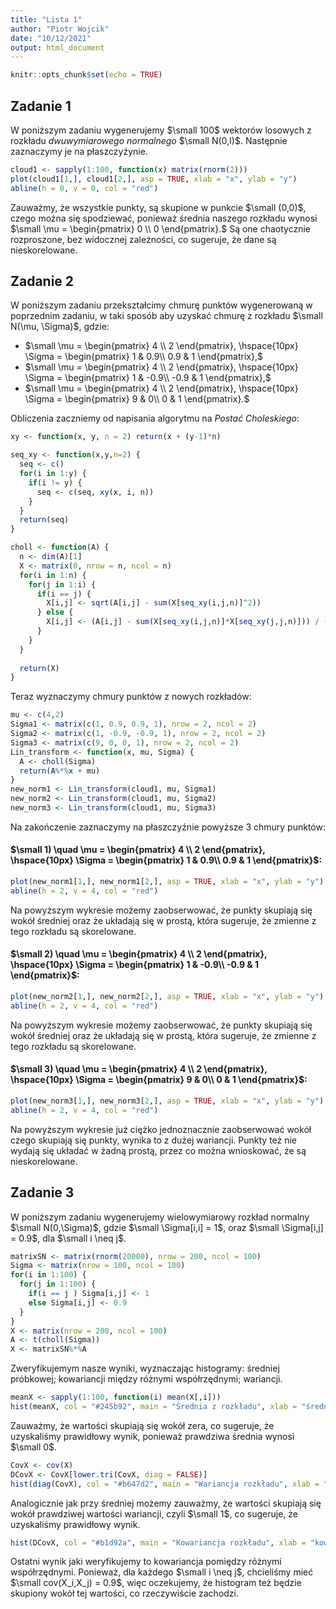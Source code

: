 ```yaml
---
title: "Lista 1"
author: "Piotr Wojcik"
date: "10/12/2021"
output: html_document
---
```

```r
knitr::opts_chunk$set(echo = TRUE)
```
<h2>Zadanie 1</h2>
<p>W poniższym zadaniu wygenerujemy $\small 100$ wektorów losowych z rozkładu <em>dwuwymiarowego normalnego</em> $\small N(0,I)$. Następnie zaznaczymy je na płaszczyźynie.</p>

```r
cloud1 <- sapply(1:100, function(x) matrix(rnorm(2)))
plot(cloud1[1,], cloud1[2,], asp = TRUE, xlab = "x", ylab = "y")
abline(h = 0, v = 0, col = "red")
```
<p>Zauważmy, że wszystkie punkty, są skupione w punkcie $\small (0,0)$, czego można się spodziewać, ponieważ średnia naszego rozkładu wynosi $\small \mu = \begin{pmatrix} 0 \\ 0 \end{pmatrix}.$ Są one chaotycznie rozproszone, bez widocznej zależności, co sugeruje, że dane są nieskorelowane.</p>

<h2>Zadanie 2</h2>
<p>W poniższym zadaniu przekształcimy chmurę punktów wygenerowaną w poprzednim zadaniu, w taki sposób aby uzyskać chmurę z rozkładu $\small N(\mu, \Sigma)$, gdzie:</p>
<ul>
<li>$\small \mu = \begin{pmatrix} 4 \\ 2 \end{pmatrix}, \hspace{10px} \Sigma = \begin{pmatrix} 1 &  0.9\\ 0.9 & 1 \end{pmatrix},$</li>
<li>$\small \mu = \begin{pmatrix} 4 \\ 2 \end{pmatrix}, \hspace{10px} \Sigma = \begin{pmatrix} 1 &  -0.9\\ -0.9 & 1 \end{pmatrix},$</li>
<li>$\small \mu = \begin{pmatrix} 4 \\ 2 \end{pmatrix}, \hspace{10px} \Sigma = \begin{pmatrix} 9 &  0\\ 0 & 1 \end{pmatrix}.$</li>
</ul>
<p>Obliczenia zaczniemy od napisania algorytmu na <em>Postać Choleskiego</em>:</p>
```r
xy <- function(x, y, n = 2) return(x + (y-1)*n)

seq_xy <- function(x,y,n=2) {
  seq <- c()
  for(i in 1:y) {
    if(i != y) {
      seq <- c(seq, xy(x, i, n))
    }
  }
  return(seq)
}

choll <- function(A) {
  n <- dim(A)[1]
  X <- matrix(0, nrow = n, ncol = n)
  for(i in 1:n) {
    for(j in 1:i) {
      if(i == j) {
        X[i,j] <- sqrt(A[i,j] - sum(X[seq_xy(i,j,n)]^2))
      } else {
        X[i,j] <- (A[i,j] - sum(X[seq_xy(i,j,n)]*X[seq_xy(j,j,n)])) / (X[j,j])
      }
    }
  }
  
  return(X)
}
```
<p>Teraz wyznaczymy chmury punktów z nowych rozkładów:</p>
```r
mu <- c(4,2)
Sigma1 <- matrix(c(1, 0.9, 0.9, 1), nrow = 2, ncol = 2)
Sigma2 <- matrix(c(1, -0.9, -0.9, 1), nrow = 2, ncol = 2)
Sigma3 <- matrix(c(9, 0, 0, 1), nrow = 2, ncol = 2)
Lin_transform <- function(x, mu, Sigma) {
  A <- choll(Sigma)
  return(A%*%x + mu)
}
new_norm1 <- Lin_transform(cloud1, mu, Sigma1)
new_norm2 <- Lin_transform(cloud1, mu, Sigma2)
new_norm3 <- Lin_transform(cloud1, mu, Sigma3)
```
<p>Na zakończenie zaznaczymy na płaszczyźnie powyższe 3 chmury punktów:</p>
<h4> $\small 1) \quad \mu = \begin{pmatrix} 4 \\ 2 \end{pmatrix}, \hspace{10px} \Sigma = \begin{pmatrix} 1 &  0.9\\ 0.9 & 1 \end{pmatrix}$:</h4>
```r
plot(new_norm1[1,], new_norm1[2,], asp = TRUE, xlab = "x", ylab = "y")
abline(h = 2, v = 4, col = "red")
```
<p>Na powyższym wykresie możemy zaobserwować, że punkty skupiają się wokół średniej oraz że układają się w prostą, która sugeruje, że zmienne z tego rozkładu są skorelowane.</p>
<h4> $\small 2) \quad \mu = \begin{pmatrix} 4 \\ 2 \end{pmatrix}, \hspace{10px} \Sigma = \begin{pmatrix} 1 &  -0.9\\ -0.9 & 1 \end{pmatrix}$:</h4>
```r
plot(new_norm2[1,], new_norm2[2,], asp = TRUE, xlab = "x", ylab = "y")
abline(h = 2, v = 4, col = "red")
```
<p>Na powyższym wykresie możemy zaobserwować, że punkty skupiają się wokół średniej oraz że układają się w prostą, która sugeruje, że zmienne z tego rozkładu są skorelowane.</p>
<h4> $\small 3) \quad \mu = \begin{pmatrix} 4 \\ 2 \end{pmatrix}, \hspace{10px} \Sigma = \begin{pmatrix} 9 &  0\\ 0 & 1 \end{pmatrix}$:</h4>
```r
plot(new_norm3[1,], new_norm3[2,], asp = TRUE, xlab = "x", ylab = "y")
abline(h = 2, v = 4, col = "red")
```
<p>Na powyższym wykresie już ciężko jednoznacznie zaobserwować wokół czego skupiają się punkty, wynika to z dużej wariancji. Punkty też nie wydają się układać w żadną prostą, przez co można wnioskować, że są nieskorelowane.</p>

<h2>Zadanie 3</h2>
<p>W poniższym zadaniu wygenerujemy wielowymiarowy rozkład normalny $\small N(0,\Sigma)$, gdzie $\small \Sigma[i,i] = 1$, oraz $\small \Sigma[i,j] = 0.9$, dla $\small i \neq j$.</p>
```r
matrixSN <- matrix(rnorm(20000), nrow = 200, ncol = 100)
Sigma <- matrix(nrow = 100, ncol = 100)
for(i in 1:100) {
  for(j in 1:100) {
    if(i == j ) Sigma[i,j] <- 1
    else Sigma[i,j] <- 0.9
  }
}
X <- matrix(nrow = 200, ncol = 100)
A <- t(choll(Sigma))
X <- matrixSN%*%A
```
<p>Zweryfikujemym nasze wyniki, wyznaczając histogramy: średniej próbkowej; kowariancji między różnymi współrzędnymi; wariancji.</p>
```r
meanX <- sapply(1:100, function(i) mean(X[,i]))
hist(meanX, col = "#245b92", main = "Średnia z rozkładu", xlab = "średnia", ylab = "ilość")
```
<p>Zauważmy, że wartości skupiają się wokół zera, co sugeruje, że uzyskaliśmy prawidłowy wynik, ponieważ prawdziwa średnia wynosi $\small 0$.</p>
```r
CovX <- cov(X)
DCovX <- CovX[lower.tri(CovX, diag = FALSE)]
hist(diag(CovX), col = "#b647d2", main = "Wariancja rozkładu", xlab = "wariancja", ylab = "ilość")
```
<p>Analogicznie jak przy średniej możemy zauważmy, że wartości skupiają się wokół prawdziwej wartości wariancji, czyli $\small 1$, co sugeruje, że uzyskaliśmy prawidłowy wynik.</p>

```r
hist(DCovX, col = "#b1d92a", main = "Kowariancja rozkładu", xlab = "kowariancja", ylab = "ilość")
```
<p>Ostatni wynik jaki weryfikujemy to kowariancja pomiędzy różnymi współrzędnymi. Ponieważ, dla każdego $\small i \neq j$, chcieliśmy mieć $\small cov(X_i,X_j) = 0.9$, więc oczekujemy, że histogram też będzie skupiony wokół tej wartości, co rzeczywiście zachodzi.</p>


